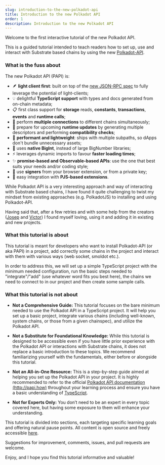 ```yaml
---
slug: introduction-to-the-new-polkadot-api
title: Introduction to the new Polkadot API
order: 1
description: Introduction to the new Polkadot API
---
```


Welcome to the first interactive tutorial of the new Polkadot API.

This is a guided tutorial intended to teach readers how to set up, use and interact with Substrate based chains by using the new [Polkadot-API](https://github.com/polkadot-api/polkadot-api).

### What is the fuss about

The new Polkadot API (PAPI) is:

- 🪶 **light client first**: built on top of the [new JSON-RPC spec](https://paritytech.github.io/json-rpc-interface-spec/) to fully leverage the potential of light-clients;
- 💡 delightful **TypeScript support** with types and docs generated from on-chain metadata;
- 📋 first class support for **storage** reads, **constants**, **transactions**, **events** and **runtime calls**;
- 🔗 perform **multiple connections** to different chains simultaneously;
- 🔄 prepare for upcoming **runtime updates** by generating multiple descriptors and performing **compatibility checks**;
- 🚀 **performant and lightweight**: ships with multiple subpaths, so dApps don't bundle unnecessary assets;
- 🔢 uses **native BigInt**, instead of large BigNumber libraries;
- ⚡ leverages dynamic imports to favour **faster loading times**;
- ✨ **promise-based and Observable-based APIs**: use the one that best suits your needs and/or coding style;
- 🔑 use **signers** from your browser extension, or from a private key;
- 🧩 easy integration with **PJS-based extensions**.

While Polkadot API is a very interesting approach and way of interacting with Substrate based chains, I have found it quite challenging to twist my mindset from existing approaches (e.g. PolkadotJS) to installing and using Polkadot-API.

Having said that, after a few retries and with some help from the creators ([Josep](https://github.com/josepot) and [Victor](https://github.com/voliva)) I found myself loving, using it and adding it in existing and new projects.

### What this tutorial is about

This tutorial is meant for developers who want to install Polkadot-API (or aka PAPI) in a project, add correctly some chains in the project and interact with them with various ways (web socket, smoldot etc.).

In order to address this, we will set up a simple TypeScript project with the minimum needed configuration, run the basic steps needed to "integrate"/"add" (use whatever word fits you best here), the chains we need to connect to in our project and then create some sample calls.

### What this tutorial is **not** about

- **Not a Comprehensive Guide:** This tutorial focuses on the bare minimum needed to use the Polkadot API in a TypeScript project. It will help you set up a basic project, integrate various chains (including well-known, system chains, or those from a given chainspec), and utilize the Polkadot API.

- **Not a Substitute for Foundational Knowledge:** While this tutorial is designed to be accessible even if you have little prior experience with the Polkadot API or interactions with Substrate chains, it does not replace a basic introduction to these topics. We recommend familiarizing yourself with the fundamentals, either before or alongside this tutorial.

- **Not an All-in-One Resource:** This is a step-by-step guide aimed at helping you set up the Polkadot API in your project. It is highly recommended to refer to the official [Polkadot API documentation (http://papi.how)](http://papi.how) throughout your learning process and ensure you have a basic understanding of [TypeScript](https://www.typescriptlang.org/).

- **Not for Experts Only:** You don’t need to be an expert in every topic covered here, but having some exposure to them will enhance your understanding.

This tutorial is divided into sections, each targeting specific learning goals and offering natural pause points. All content is open source and freely accessible [here](https://github.com/wirednkod/papi-intro-tutorial).

Suggestions for improvement, comments, issues, and pull requests are welcome.

Enjoy, and I hope you find this tutorial informative and valuable!
